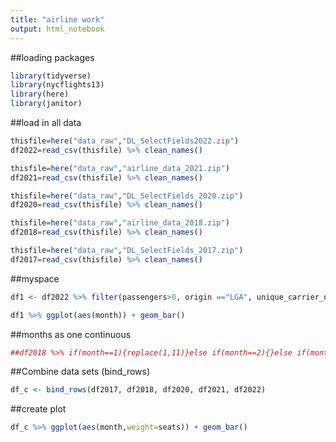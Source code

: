 ---
title: "airline work"
output: html_notebook
---

##loading packages
```{r}
library(tidyverse)
library(nycflights13)
library(here)
library(janitor)
```

##load in all data
```{r}
thisfile=here("data_raw","DL_SelectFields2022.zip")
df2022=read_csv(thisfile) %>% clean_names()

thisfile=here("data_raw","airline_data_2021.zip")
df2021=read_csv(thisfile) %>% clean_names()

thisfile=here("data_raw","DL_SelectFields_2020.zip")
df2020=read_csv(thisfile) %>% clean_names()

thisfile=here("data_raw","airline_data_2018.zip")
df2018=read_csv(thisfile) %>% clean_names()

thisfile=here("data_raw","DL_SelectFields_2017.zip")
df2017=read_csv(thisfile) %>% clean_names()
```

##myspace
```{r}
df1 <- df2022 %>% filter(passengers>0, origin =="LGA", unique_carrier_name == "Spirit Air Lines")

df1 %>% ggplot(aes(month)) + geom_bar()
```
##months as one continuous
```{r}
##df2018 %>% if(month==1){replace(1,11)}else if(month==2){}else if(month==3){}else if(month==4){}else if(month==5){}
```


##Combine data sets (bind_rows)
```{r}
df_c <- bind_rows(df2017, df2018, df2020, df2021, df2022)
```

##create plot
```{r}
df_c %>% ggplot(aes(month,weight=seats)) + geom_bar()
```

